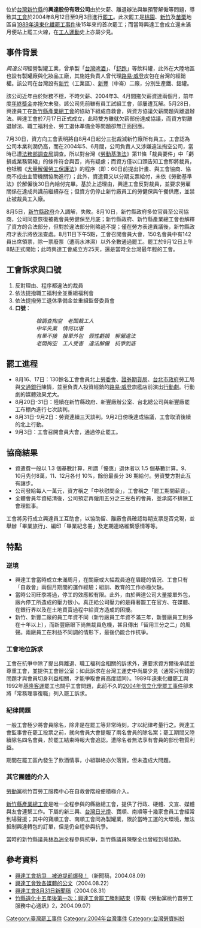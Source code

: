 位於[[台灣|台灣]][[新竹縣|新竹縣]]的'''興達股份有限公司'''由於欠薪、離退辦法與無預警解僱等問題，導致其[[工會|工會]]於2004年8月12日至9月3日進行[[罷工|罷工]]。此次罷工是[[桃園市|桃園]]、[[新竹都會區|新竹]]及[[苗栗縣|苗栗]]地區自[[1989年遠東化纖罷工事件|1989年遠東化纖罷工事件]]後15年來的首次罷工；而當時興達工會成立還未滿月便站上罷工火線，在[[工人運動|工人運動]]史上亦屬少見。

== 事件背景 ==
''興達公司''經營製罐工業，曾承製「[[台灣啤酒|台灣啤酒]]」、「[[舒跑|舒跑]]」等飲料罐，此外在大陸地區也設有製罐廠與化妝品工廠，其施姓負責人曾代理[[路易·威登|路易·威登]]皮包在台灣的經銷權。該公司在台灣設有[[湖口鄉|新竹]]（工業區）、[[新豐鄉_(臺灣)|新豐]]（中崙）二廠，分別生產鐵、鋁罐。

該公司近年由於財務不穩，不時欠薪、2004年3、4月間拖欠薪資達兩個月，前年度[[年終獎金|年終獎金]]亦拖欠未發。該公司先前雖有員工試組工會，卻屢遭瓦解。5月28日，興達員工在[[新竹縣產業總工會|新竹縣產業總工會]]的協助下組成自救會，與資方協議欠薪問題與離退辦法。興達工會於7月17日正式成立，此時雙方雖就欠薪部份達成協議，而資方對離退辦法、職工福利金、勞工退休準備金等問題卻無正面回應。

7月30日，資方向工會表明將自8月4日起分三批裁減新竹廠所有員工。工會認為公司本業利潤仍高，而在2004年5、6月間，公司負責人又涉嫌違法掏空公司，當時已遭[[法務部調查局|法務部調查局]]調查。所以對台灣《[[勞動基準法_(中華民國)|勞動基準法]]》第11條「裁員要件」中「虧損或業務緊縮」的條件符合與否，尚有疑慮；而資方僅以口頭告知工會即將裁員，也牴觸《[[大量解僱勞工保護法|大量解僱勞工保護法]]》的程序（即：60日前提出計畫、與工會協商、協商不成由主管機關協助進行）；此外，資遣費又以分期支票給付，未依《勞動基準法》於解僱後30日內給付完畢。基於上述理由，興達工會反對裁員，並要求勞雇關係在達成共識前繼續存在；但資方仍停止新竹廠員工的勞健保與午餐供應，並禁止被裁員工入廠。

8月5日，[[新竹縣政府|新竹縣政府]]介入調解，失敗。8月10日，新竹縣政府多位官員至公司協商，公司同意恢復被裁會員勞健保至月底；新竹縣政府、新竹縣產業總工會也解釋了資方的合法部分，但對於違法部分則略過不提；僅在勞方表達異議後，新竹縣政府才表示將依法查處。8月11日下午5點，工會召開會員大會，150名會員中有142員出席領票，除一票廢票（遭雨水淋濕）以外全數通過罷工。罷工於9月12日上午8點正式開始；此時興達工會成立方25天，還是當時全台灣最年輕的工會。

== 工會訴求與口號 ==
# 反對理由、程序都違法的裁員
# 依法提撥職工福利金並重組福利會
# 依法提撥勞工退休準備金並重組監督委員會
# '''口號'''：
:: ''檢調查掏空　老闆裁工人''
:: ''中年失業　情何以堪''
:: ''有單不接　接單外包　假性虧損　解僱違法''
:: ''老闆掏空　工人受害　違法解僱　抗爭到底''

== 罷工進程 ==
* 8月16、17日：130餘名工會會員北上[[勞委會|勞委會]]、[[證券期貨局|證券期貨局]]、[[台北市政府|台北市政府]]勞工局與[[交通銀行|交通銀行]]陳情，並至負責人投資經銷的[[路易·威登|路易·威登]]旗艦店前演出[[行動劇|行動劇]]。行動劇的媒體效果尤大。
* 8月20日-31日：陸續在新竹縣政府、新豐廠辦公室、台北總公司與新豐廠罷工布棚內進行七次談判。
* 8月31日-9月2日：勞資連續三天談判。9月2日傍晚達成協議，工會取消後續的北上行動。
* 9月3日：工會召開會員大會，通過停止罷工。

== 協商結果 ==
* 資遣費一般以 1.3 個基數計算，所謂「優惠」退休者以 1.5 個基數計算。9、10月先付8萬，11、12月各付 10%，餘份最長分 36 期給付。勞資雙方對此互有讓步。
* 公司發給每人一萬元，資方稱之「中秋慰問金」，工會稱之「罷工期間薪資」。
* 全體會員年資結清後，公司預定再僱用五分之三左右的會員，並承諾不排除工會理監事。

工會將另行成立興達員工互助會，以協助留、離廠會員確認每期支票是否兌現，並舉辦「畢業旅行」、編印「畢業紀念冊」及定期連絡維繫感情等等。

== 特點 ==
=== 逆境 ===
* 興達工會當時成立未滿周月，在關廠或大幅裁員迫在眉睫的情況、工會只有「自救會」兩個月期間的運作經驗；組訓、教育的工作亦極欠缺。
* 當時公司旺季將過，停工的效應較有限。此外，由於興達公司大量接單外包，廠內停工所造成的壓力很小。真正給公司壓力的是藉著罷工在官方、在媒體、在銀行界以及在土地買賣過程中給資方造成的困擾。
* 新竹、新豐二廠的員工年資不同（新竹廠員工年資不滿三年，新豐廠員工則多在十年以上），而新豐廠眼下尚無裁員危機，甚且傳出「留用三分之二」的風聲。兩廠員工在利益不同調的情形下，最後仍能合作抗爭。

=== 工會地位訴求 ===
工會在抗爭中除了提出與離退、職工福利金相關的訴求外，還要求資方爾後承認並尊重工會，並提供工會辦公室；如此訴求在台灣工運史中尚屬少見（通常只有錢的問題才與會員切身利益相關，才能爭取會員高度認同）。1989年遠東化纖罷工與1992年[[基隆客運|基隆客運]]罷工也關乎工會問題，此前不久的[[2004年信立化學罷工事件|2004年信立化學罷工事件]]卻未將「常務理事復職」列入罷工訴求。

=== 紀律問題 ===
一般工會極少將會員除名，除非是在罷工等非常時刻，才以紀律考量行之。興達工會監事會在罷工投票之前，就向會員大會提報了兩名會員的除名案；罷工期間又陸續除名四名會員，於罷工結束時報大會追認。遭除名者無法享有會員的部份物質利益。

期間在罷工區內發生了飲酒情事，小組聯絡亦欠落實。但未造成大問題。

=== 其它團體的介入 ===
[[勞動黨_(台灣)|勞動黨]]桃竹苗勞工服務中心在自救會階段便積極介入。

[[新竹縣產業總工會|新竹縣產業總工會]]是唯一全程參與的縣級總工會，提供了行政、硬體、文宣、媒體與友會連繫工作。下屬的新三興、[[台灣日光燈|台灣日光燈]]、寶順、南順等十幾家會員工會經常到場聲援；其中的寶順工會、南順工會同為製罐業，限於當時工運的大環境，無法抵制興達轉包的訂單，但是仍全程參與抗爭。

當時的新竹縣議員[[林為洲|林為洲]]全程參與抗爭，新竹縣議員陳壂全也曾經到場協助。

== 參考資料 ==
* [https://web.archive.org/web/20070928011221/http://www.xiachao.org.tw/i_page.asp?repno=622 興達工會抗爭　被迫提前爆發！]（新聞稿，2004.08.09）
* [https://web.archive.org/web/20070927191058/http://www.tnews.com.tw/035/Supercon1.asp?number=35024 興達工會致各媒體的公文]（2004.08.22）
* [https://web.archive.org/web/20070928011106/http://www.xiachao.org.tw/i_page.asp?repno=626 興達工會8月31日新聞稿]（2004.08.31）
* [http://www.xiachao.org.tw/?act=page&repno=628 竹縣遠化十五年後第一次：興達工會罷工勝利結束]{{Wayback|url=http://www.xiachao.org.tw/?act=page&repno=628 |date=20070928011154 }}（原載《勞動黨桃竹苗勞工服務中心通訊》2，2004.09.07）

{{台灣社會運動|勞工運動}}

[[Category:臺灣罷工事件|Category:臺灣罷工事件]]
[[Category:2004年台灣事件|Category:2004年台灣事件]]
[[Category:台灣勞資糾紛|Category:台灣勞資糾紛]]